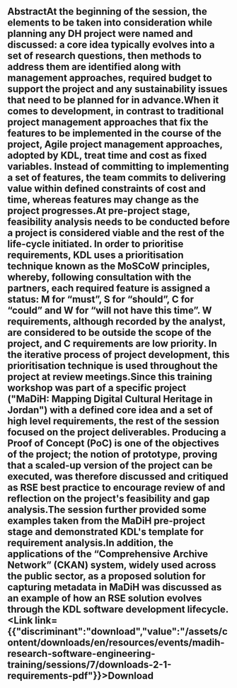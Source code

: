## AbstractAt the beginning of the session, the elements to be taken into consideration while planning any DH project were named and discussed: a **core** idea typically evolves into a set of **research** questions, then **methods** to address them are identified along with **management** approaches, required **budget** to support the project and any **sustainability** issues that need to be planned for in advance.When it comes to development, in contrast to traditional project management approaches that fix the features to be implemented in the course of the project, Agile project management approaches, adopted by KDL, treat time and cost as fixed variables. Instead of committing to implementing a set of features, the team commits to delivering value within defined constraints of cost and time, whereas features may change as the project progresses.At pre-project stage, feasibility analysis needs to be conducted before a project is considered viable and the rest of the life-cycle initiated. In order to prioritise requirements, KDL uses a prioritisation technique known as the MoSCoW principles, whereby, following consultation with the partners, each required feature is assigned a status: M for “must”, S for “should”, C for “could” and W for “will not have this time”. W requirements, although recorded by the analyst, are considered to be outside the scope of the project, and C requirements are low priority. In the iterative process of project development, this prioritisation technique is used throughout the project at review meetings.Since this training workshop was part of a specific project ("MaDiH: Mapping Digital Cultural Heritage in Jordan") with a defined core idea and a set of high level requirements, the rest of the session focused on the project deliverables. Producing a Proof of Concept (PoC) is one of the objectives of the project; the notion of prototype, proving that a scaled-up version of the project can be executed, was therefore discussed and critiqued as RSE best practice to encourage review of and reflection on the project's feasibility and gap analysis.The session further provided some examples taken from the MaDiH pre-project stage and demonstrated KDL's template for requirement analysis.In addition, the applications of the “Comprehensive Archive Network” (CKAN) system, widely used across the public sector, as a proposed solution for capturing metadata in MaDiH was discussed as an example of how an RSE solution evolves through the KDL software development lifecycle.<Link link={{"discriminant":"download","value":"/assets/content/downloads/en/resources/events/madih-research-software-engineering-training/sessions/7/downloads-2-1-requirements-pdf"}}>Download</Link><Speakers>
  <Speaker speaker="ciula-arianna" />
</Speakers>

